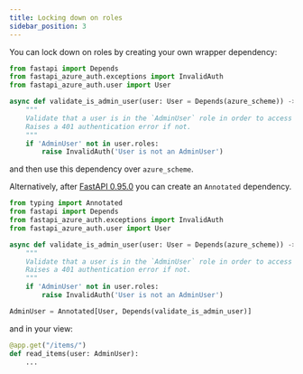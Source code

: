 ```yaml
---
title: Locking down on roles
sidebar_position: 3
---
```


You can lock down on roles by creating your own wrapper dependency:

```python title="dependencies.py"
from fastapi import Depends
from fastapi_azure_auth.exceptions import InvalidAuth
from fastapi_azure_auth.user import User

async def validate_is_admin_user(user: User = Depends(azure_scheme)) -> None:
    """
    Validate that a user is in the `AdminUser` role in order to access the API.
    Raises a 401 authentication error if not.
    """
    if 'AdminUser' not in user.roles:
        raise InvalidAuth('User is not an AdminUser')
```

and then use this dependency over `azure_scheme`.


Alternatively, after [FastAPI 0.95.0](https://github.com/tiangolo/fastapi/releases/tag/0.95.0) you can create an
``Annotated`` dependency.

```python title="security.py"
from typing import Annotated
from fastapi import Depends
from fastapi_azure_auth.exceptions import InvalidAuth
from fastapi_azure_auth.user import User

async def validate_is_admin_user(user: User = Depends(azure_scheme)) -> None:
    """
    Validate that a user is in the `AdminUser` role in order to access the API.
    Raises a 401 authentication error if not.
    """
    if 'AdminUser' not in user.roles:
        raise InvalidAuth('User is not an AdminUser')

AdminUser = Annotated[User, Depends(validate_is_admin_user)]
```
and in your view:

```python title="my_view.py"
@app.get("/items/")
def read_items(user: AdminUser):
    ...
```
